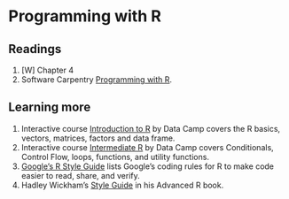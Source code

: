 # Programming with R

## Readings

1. [W] Chapter 4
1. Software Carpentry [Programming with R](http://swcarpentry.github.io/r-novice-inflammation/).



## Learning more

1. Interactive course [Introduction to R](https://www.datacamp.com/courses/free-introduction-to-r) by Data Camp covers the R basics, vectors, matrices, factors and data frame.
2. Interactive course [Intermediate R](https://www.datacamp.com/courses/free-introduction-to-r) by Data Camp covers Conditionals, Control Flow, loops, functions, and utility functions.
3. [Google's R Style Guide](https://google.github.io/styleguide/Rguide.xml) lists Google's coding rules for R to make code easier to read, share, and verify.
4. Hadley Wickham's [Style Guide](http://adv-r.had.co.nz/Style.html) in his Advanced R book.
